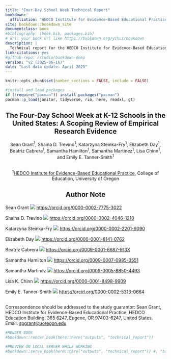 ```yaml
--- 
title: "Four-Day School Week Technical Report"
bookdown: 
  affiliation: "HEDCO Institute for Evidence-Based Educational Practice, College of Education, University of Oregon"
site: bookdown::bookdown_site
documentclass: book
#bibliography: [book.bib, packages.bib]
# url: your book url like https://bookdown.org/yihui/bookdown
description: |
  Technical report for the HEDCO Institute for Evidence-Based Educational Practice's Four-Day School Week Scoping Review.
link-citations: yes
#github-repo: rstudio/bookdown-demo
version: "v2 (2025-06-16)"
date: "Last data update: April 2025"
---
```


```r
knitr::opts_chunk$set(number_sections = FALSE, include = FALSE)

#install and load packages
if (!require("pacman")) install.packages("pacman")
pacman::p_load(janitor, tidyverse, rio, here, readxl, gt)

```


<div style="text-align: center;">

# The Four-Day School Week at K-12 Schools in the United States: A Scoping Review of Empirical Research Evidence {.unnumbered}


Sean Grant^1^, Shaina D. Trevino^1^, Katarzyna Steinka-Fry^1^, Elizabeth Day^1^, Beatriz Cabrera^1^, Samantha Hamilton^1^, Samantha Martinez^1^, Lisa Chinn^1^, and Emily E. Tanner-Smith^1^  

<br>
^1^[HEDCO Institute for Evidence-Based Educational Practice](https://hedcoinstitute.uoregon.edu/), 
College of Education, University of Oregon
<br>

## Author Note {.unnumbered .notoc}

</div>

 Sean Grant ![](images/orcid.png) [https://orcid.org/0000-0002-7775-3022](https://orcid.org/0000-0002-7775-3022)
 
 Shaina D. Trevino ![](images/orcid.png) [https://orcid.org/0000-0002-4046-1210](https://orcid.org/0000-0002-4046-1210)
 
 Katarzyna Steinka-Fry ![](images/orcid.png) [https://orcid.org/0000-0002-2201-9090](https://orcid.org/0000-0002-2201-9090)
 
 Elizabeth Day ![](images/orcid.png) [https://orcid.org/0000-0001-8141-0762](https://orcid.org/0000-0001-8141-0762)
 
 Beatriz Cabrera ![](images/orcid.png) [https://orcid.org/0009-0001-6687-913X](https://orcid.org/0009-0001-6687-913X)
 
 Samantha Hamilton ![](images/orcid.png) [https://orcid.org/0009-0007-0985-3551](https://orcid.org/0009-0007-0985-3551)
 
 Samantha Martinez ![](images/orcid.png) [https://orcid.org/0009-0005-8850-4493](https://orcid.org/0009-0005-8850-4493)
 
 Lisa K. Chinn ![](images/orcid.png) [https://orcid.org/0000-0001-8498-9909](https://orcid.org/0000-0001-8498-9909)
 
 Emily E. Tanner-Smith ![](images/orcid.png) [https://orcid.org/0000-0002-5313-0664](https://orcid.org/0000-0002-5313-0664)

<br>
Correspondence should be addressed to the study guarantor: Sean Grant, HEDCO Institute for Evidence-Based Educational Practice, HEDCO Education Building, 365 6247, Eugene, OR 97403-6247, United States. Email: [spgrant@uoregon.edu](mailto:spgrant@uoregon.edu)


```r
#RENDER BOOK
#bookdown::render_book(here::here("outputs", "technical_report"))

```

```r
#PREVIEW ON LOCAL SERVER WHILE WORKING
#bookdown::serve_book(here::here("outputs", "technical_report")) #, "bookdown::gitbook"
```


